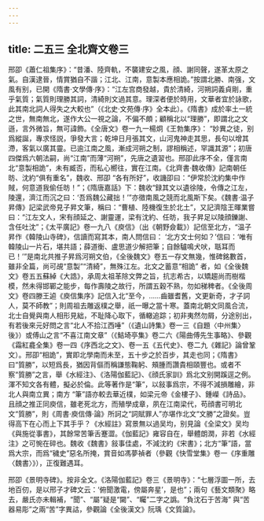 ```yaml
---
---
---
```

title: 二五三 全北齊文卷三
---




邢卲《蕭仁祖集序》：“昔潘、陸齊軌，不襲建安之風，顔、謝同聲，遂革太原之氣。自漢逮晉，情賞猶自不諧；江北、江南，意製本應相詭。”按謂北勝、南强，文風有别，已開《隋書·文學傳·序》：“江左宫商發越，貴於清綺，河朔詞義貞剛，重乎氣質；氣質則理勝其詞，清綺則文過其意。理深者便於時用，文華者宜於詠歌，此其南北詞人得失之大較也”（《北史·文苑傳·序》全本此）。《隋書》成於率土一統之世，無南無北，遂作大公一視之論，不偏不頗；顧稱北以“理勝”，即謂北之文遜，言外微旨，無可諱飾。《全唐文》卷一九一楊炯《王勃集序》： “妙異之徒，别爲縱誕，專求怪説，爭發大言；乾坤日月張其文，山河鬼神走其思，長句以增其滯，客氣以廣其靈。已逾江南之風，漸成河朔之制，謬相稱述，罕識其源”；初唐四傑爲六朝法嗣，尚“江南”而薄“河朔”，先唐之遺習也。邢卲此序不全，僅言南北“意製相詭”，未有臧否，而私心嚮往，實在江南。《北齊書·魏收傳》記南朝任昉、沈約“俱有重名”，魏收、邢卲 “各有所好”，收譏卲曰：“伊常於沈約集中作賊，何意道我偷任昉！”；《隋唐嘉話》下：魏收“録其文以遺徐陵，令傳之江左，陵還，濟江而沉之曰：‘吾爲魏公藏拙！’”亦徵南風之競而北風斯下矣。《魏書·温子昇傳》記梁武帝見子昇文筆，稱曰：“曹植、陸機復生於北土”，又記濟陰王暉業嘗曰：“江左文人，宋有顔延之、謝靈運，梁有沈約、任昉，我子昇足以陵顔鑠謝、含任吐沈”；《太平廣記》卷一九八《庾信》（出《朝野僉載》）記信至北方，“温子昇作《韓陵山寺碑》，信讀而寫其本，南人問信曰： ‘北方文士何如？’信曰：‘唯有韓陵山一片石，堪共語；薛道衡、盧思道少解把筆；自餘驢鳴犬吠，聒耳而已！’”是南北共推子昇爲河朔文伯，《全後魏文》卷五一存文無幾，惟碑銘數首，雖非全篇，尚可覘“意製”“清綺”，無殊江左。北文之蓄意“相詭” 者，如《全後魏文》卷五五蘇綽《大誥》，承周太祖革除文弊之旨，抗志希古，以矯趨尚而樹楷模，然未得邯鄲之能步，每作壽陵之故行，所謂五穀不熟，勿如稊稗者。《全後周文》卷四滕王逌《庾信集序》記信入北“至今，……齒雖耆舊，文更新奇，才子詞人，莫不師教”；則周祖去雕返樸之舉，祇一曝之當十寒。蓋南北朝文同風合流，北士自覺與南人相形見絀，不耻降心取下，循轍追踪；初非夷然勿屑，分途别出，有若後來元好問之言“北人不拾江西唾”（《遺山詩集》卷一三《自題〈中州集〉後》）或傅山之言“不喜江南文章”（《鮚埼亭集》卷二六《陽曲傅先生事略》、參觀《霜紅龕全集》卷一四《序西北之文》、卷一五《五代史》、卷二九《雜記》論曾鞏文）。邢卲“相詭”，實即北學南而未至，五十步之於百步，其走也同；《隋書》曰“質勝”，以短爲長，猶因背傴而稱謙態鞠躬、頰腫而讚貴相頤豐也。或者不察“質勝”之言，舉《水經注》、《洛陽伽藍記》、《顔氏家訓》爲北文别開蹊逕之例。渾不知文各有體，擬必於倫。此等著作是“筆”，以敍事爲宗，不得不減損雕繪，非北人與南立異；南方 “筆”語亦較去華近樸，如梁元帝《金樓子》、鍾嶸《詩品》。且顔之推正同庾信，雖老死北方，而殖學成章，夙在江南梁代，苟顔書可明北文“質勝”，則《周書·庾信傳·論》所訶之“詞賦罪人”亦堪作北文“文勝”之證矣。豈得高下在心而上下其手乎？《水經註》寫景無以過吴均，别見論《全梁文》吴均《與施從事書》，其餘常苦筆舌蹇澀。《伽藍記》雍容自在，舉體朗潤，非若《水經注》之可惋在碎也。魏收《魏書》敍事佳處，不減沈約《宋書》；北方“筆”語，當爲大宗，而爲“穢史”惡名所掩，賞音如馮夢禎者（參觀《快雪堂集》卷一《序重雕〈魏書〉》），正復難遇耳。

邢卲《景明寺碑》。按非全文。《洛陽伽藍記》卷三《景明寺》：“七層浮圖一所，去地百仞，是以邢子才碑文云：‘俯聞激電，傍屬奔星’，是也”；兩句《藝文類聚》略去，嚴氏亦未輯補，“聞”、“屬”疑是“闚”、“矚”二字之譌。“負沈石于苦海” 與“苦器易彫”之兩“苦”字異詁，參觀論《全後漢文》阮瑀《文質論》。